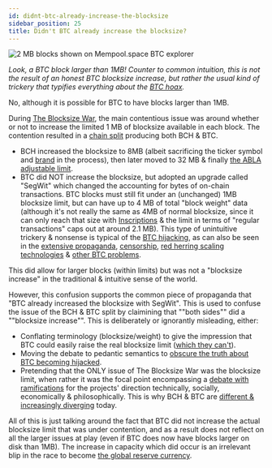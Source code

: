 ```yaml
---
id: didnt-btc-already-increase-the-blocksize
sidebar_position: 25
title: Didn't BTC already increase the blocksize?
---
```



<img src={TwoMbBlocksUrl} alt="2 MB blocks shown on Mempool.space BTC explorer" />

_Look, a BTC block larger than 1MB! Counter to common intuition, this is not the result of an honest BTC blocksize increase, but rather the usual kind of trickery that typifies everything about the [BTC hoax](/faqs/BCH-vs-BTC/why-is-there-so-much-propaganda-in-btc)._

No, although it is possible for BTC to have blocks larger than 1MB. 

During [The Blocksize War](/start#episode-8-of-10-bitcoin-cash), the main contentious issue was around whether or not to increase the limited 1 MB of blocksize available in each block. The contention resulted in a [chain split](/faqs/Decentralisation/what-is-a-soft-hard-fork) producing both BCH & BTC.

- BCH increased the blocksize to 8MB (albeit sacrificing the ticker symbol and [brand](/faqs/BCH/will-bitcoin-cash-rebrand) in the process), then later moved to 32 MB & finally [the ABLA adjustable limit](/faqs/BCH/what-is-the-maximum-bch-blocksize).
- BTC did NOT increase the blocksize, but adopted an upgrade called "SegWit" which changed the accounting for bytes of on-chain transactions. BTC blocks must still fit under an (unchanged) 1MB blocksize limit, but can have up to 4 MB of total "block weight" data (although it's not really the same as 4MB of normal blocksize, since it can only reach that size with [Inscriptions](/faqs/BCH-vs-BTC/does-bch-have-ordinals) & the limit in terms of "regular transactions" caps out at around 2.1 MB). This type of unintuitive trickery & nonsense is typical of the [BTC hijacking](/faqs/Media/what-about-roger-vers-book-hijacking-bitcoin), as can also be seen in the [extensive propaganda](/faqs/BCH-vs-BTC/why-is-there-so-much-propaganda-in-btc), [censorship](/faqs/BCH-vs-BTC/why-is-there-so-much-censorship-in-btc), [red herring scaling technologies](/faqs/BCH-vs-BTC/what-about-lightning-network) & [other BTC problems](/faqs/BCH-vs-BTC/whats-wrong-with-bitcoin-btc).

This did allow for larger blocks (within limits) but was not a "blocksize increase" in the traditional & intuitive sense of the world.

However, this confusion supports the common piece of propaganda that "BTC already increased the blocksize with SegWit". This is used to confuse the issue of the BCH & BTC split by claimining that ""both sides"" did a ""blocksize increase"". This is deliberately or ignorantly misleading, either:

- Conflating terminology (blocksize/weight) to give the impression that BTC could easily raise the real blocksize limit ([which they can't](/faqs/BCH-vs-BTC/what-if-btc-raises-block-size)).
- Moving the debate to pedantic semantics to [obscure the truth about BTC becoming hijacked](/faqs/Media/what-about-roger-vers-book-hijacking-bitcoin).
- Pretending that the ONLY issue of The Blocksize War was the blocksize limit, when rather it was the focal point encompassing a [debate with ramifications](/faqs/BCH-vs-BTC/whats-wrong-with-bitcoin-btc) for the projects' direction technically, socially, economically & philosophically. This is why BCH & BTC are [different & increasingly diverging](/faqs/BCH-vs-BTC/is-bch-just-btc-with-larger-blocks) today.

All of this is just talking around the fact that BTC did not increase the actual blocksize limit that was under contention, and as a result does not reflect on all the larger issues at play (even if BTC does now have blocks larger on disk than 1MB). The increase in capacity which did occur is an irrelevant blip in the race to become [the global reserve currency](/faqs/Global-Reserve-Currency/what-do-you-mean-global-reserve-currency).
